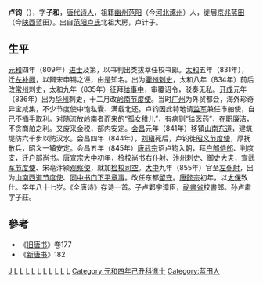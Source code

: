 '''卢钧'''（{{bd|778年||864年||catIdx=L}}），字'''子和'''，[[唐代|唐代]][[诗人|诗人]]，祖籍[[幽州|幽州]][[范阳|范阳]]（今[[河北|河北]][[涿州|涿州]]）人，徙居[[京兆|京兆]][[蓝田县|蓝田]]（今[[陕西|陕西]]蓝田）。出自[[范阳卢氏|范阳卢氏]]北祖大房，卢计子。
==生平==
[[元和_(唐朝)|元和]]四年（809年）[[进士|进士]]及第，以书判出类拔萃任校书郎。[[太和|太和]]五年（831年），迁[[左补阙|左补阙]]，以辨宋申锡之诬，由是知名。出为[[衢州|衢州]][[刺史|刺史]]，太和八年（834年）前后改[[常州|常州]]刺史，太和九年（835年）征拜[[给事中|给事中]]，审覆诏令，驳奏无私。[[开成|开成]]元年（836年）出为[[华州|华州]]刺史，十二月改[[岭南节度使|岭南节度使]]。当时[[广州|广州]]为外贸都会，海外珍奇异宝咸集，不少节度使中饱私囊、满载北还。卢钧因此特地请[[监军|监军]]兼任市舶使，自己不插手取利。对随流放[[岭南|岭南]]者而来的“孤女稚儿”，有病则“给医药”，在职廉洁，不贪商舶之利。又废采金税，部内安定。[[会昌_(唐朝)|会昌]]元年（841年）移镇[[山南东道|山南东道]]，建筑堤防六千步以防汉水。会昌四年（844年），[[刘稹|刘稹]]死后，卢钧徙[[昭义节度使|昭义节度使]]，厚抚散兵，昭义一镇安定。会昌五年（845年）[[唐武宗|唐武宗]]诏卢钧入朝，拜[[户部侍郎|户部侍郎]]、判度支，迁[[户部尚书|户部尚书]]。[[唐宣宗|唐宣宗]][[大中_(唐朝)|大中]]初年，[[检校|检校]][[尚书右仆射|尚书右仆射]]、[[汴州|汴州]]刺史、[[御史大夫|御史大夫]]，[[宣武军节度使|宣武军节度使]]、宋亳汴颍[[观察使|观察使]]，就加[[检校|检校]][[司空|司空]]。[[大中_(唐朝)|大中]]九年（855年）官至[[左仆射|左仆射]]，出为[[山南西道节度使|山南西道节度使]]、[[同中书门下平章事|同中书门下平章事]]。改任东都[[留守|留守]]。[[唐懿宗|唐懿宗]]初年，以[[太保|太保]]致仕。卒年八十七岁。《全唐诗》存诗一首。子卢鄴字漳臣，[[祕書省|祕書省]]校書郎。孙卢肅字子莊。
{{start box}}
{{s-before|[[崔铉|崔铉]]}}
{{s-title|[[唐朝|唐朝]][[尚书左仆射|尚书左仆射]]|（非宰相）<br>855年—856年}}
{{s-after|[[令狐綯|令狐綯]]}}
{{end box}}
==參考==
* 《[[旧唐书|旧唐书]]》卷177
* 《[[新唐书|新唐书]]》182
[[Category:范阳卢氏|J]]
[[Category:山南西道节度使|L]]
[[Category:山南东道节度使|L]]
[[Category:昭义节度使|L]]
[[Category:唐朝户部侍郎|L]]
[[Category:唐朝常州刺史|L]]
[[Category:唐朝户部尚书|L]]
[[Category:宣武军节度使|L]]
[[Category:唐朝御史大夫|L]]
[[Category:唐朝给事中|L]]
[[Category:唐朝尚书左仆射|L]]
[[Category:元和四年己丑科進士|Category:元和四年己丑科進士]]
[[Category:蓝田人|Category:蓝田人]]